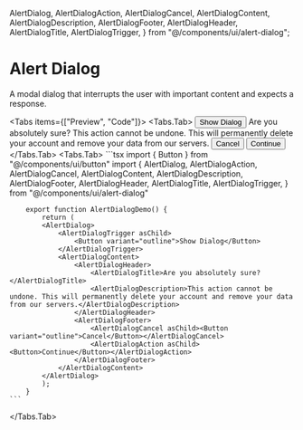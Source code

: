   AlertDialog,
  AlertDialogAction,
  AlertDialogCancel,
  AlertDialogContent,
  AlertDialogDescription,
  AlertDialogFooter,
  AlertDialogHeader,
  AlertDialogTitle,
  AlertDialogTrigger,
} from "@/components/ui/alert-dialog";

# Alert Dialog

A modal dialog that interrupts the user with important content and expects a response.

<Tabs items={["Preview", "Code"]}>
  <Tabs.Tab>
    <ComponentPreview>
        <AlertDialog>
            <AlertDialogTrigger asChild>
                <Button variant="outline">Show Dialog</Button>
            </AlertDialogTrigger>
            <AlertDialogContent>
                <AlertDialogHeader>
                    <AlertDialogTitle>Are you absolutely sure?</AlertDialogTitle>
                    <AlertDialogDescription>This action cannot be undone. This will permanently delete your account and remove your data from our servers.</AlertDialogDescription>
                </AlertDialogHeader>
                <AlertDialogFooter>
                    <AlertDialogCancel asChild><Button variant="outline">Cancel</Button></AlertDialogCancel>
                    <AlertDialogAction asChild><Button>Continue</Button></AlertDialogAction>
                </AlertDialogFooter>
            </AlertDialogContent>
        </AlertDialog>
    </ComponentPreview>
  </Tabs.Tab>
  <Tabs.Tab>
    ```tsx
        import { Button } from "@/components/ui/button"
        import {
            AlertDialog,
            AlertDialogAction,
            AlertDialogCancel,
            AlertDialogContent,
            AlertDialogDescription,
            AlertDialogFooter,
            AlertDialogHeader,
            AlertDialogTitle,
            AlertDialogTrigger,
        } from "@/components/ui/alert-dialog"

        export function AlertDialogDemo() {
            return (
            <AlertDialog>
                <AlertDialogTrigger asChild>
                    <Button variant="outline">Show Dialog</Button>
                </AlertDialogTrigger>
                <AlertDialogContent>
                    <AlertDialogHeader>
                        <AlertDialogTitle>Are you absolutely sure?</AlertDialogTitle>
                        <AlertDialogDescription>This action cannot be undone. This will permanently delete your account and remove your data from our servers.</AlertDialogDescription>
                    </AlertDialogHeader>
                    <AlertDialogFooter>
                        <AlertDialogCancel asChild><Button variant="outline">Cancel</Button></AlertDialogCancel>
                        <AlertDialogAction asChild><Button>Continue</Button></AlertDialogAction>
                    </AlertDialogFooter>
                </AlertDialogContent>
            </AlertDialog>
            );
        }
    ```

  </Tabs.Tab>
</Tabs>
